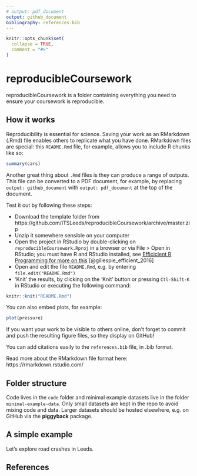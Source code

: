 ```yaml
---
# output: pdf_document
output: github_document
bibliography: references.bib
---
```


<!-- README.md is generated from README.Rmd. Please edit that file -->

```r
knitr::opts_chunk$set(
  collapse = TRUE,
  comment = "#>"
)
```
# reproducibleCoursework

reproducibleCoursework is a folder containing everything you need to ensure your coursework is reproducible.

## How it works

Reproducibility is essential for science.
Saving your work as an RMarkdown (.Rmd) file enables others to replicate what you have done.
RMarkdown files are special:
this `README.Rmd` file, for example, allows you to include R chunks like so:

```r
summary(cars)
```

Another great thing about `.Rmd` files is they can produce a range of outputs.
This file can be converted to a PDF document, for example, by replacing `output: github_document` with `output: pdf_document` at the top of the document.

Test it out by following these steps:

- Download the template folder from https://github.com/ITSLeeds/reproducibleCoursework/archive/master.zip
- Unzip it somewhere sensible on your computer
- Open the project in RStudio by double-clicking on `reproducibleCoursework.Rproj` in a browser or via File > Open in RStudio; you must have R and RStudio installed, see [Efficicient R Programming for more on this](https://csgillespie.github.io/efficientR/efficient-set-up.html) [@gillespie_efficient_2016]
- Open and edit the file `README.Rmd`, e.g. by entering `file.edit("README.Rmd")`
- 'Knit' the results, by clicking on the 'Knit' button or pressing `Ctl-Shift-K` in RStudio or executing the following command:

```r
knitr::knit("README.Rmd")
```

You can also embed plots, for example:

```r
plot(pressure)
```

If you want your work to be visible to others online, don't forget to commit and push the resulting figure files, so they display on GitHub!

You can add citations easily to the `references.bib` file, in .bib format.

Read more about the RMarkdown file format here: https://rmarkdown.rstudio.com/


## Folder structure

Code lives in the `code` folder and minimal example datasets live in the folder `minimal-example-data`.
Only small datasets are kept in the repo to avoid mixing code and data.
Larger datasets should be hosted elsewhere, e.g. on GitHub via the **piggyback** package.

## A simple example

Let's explore road crashes in Leeds.

## References
